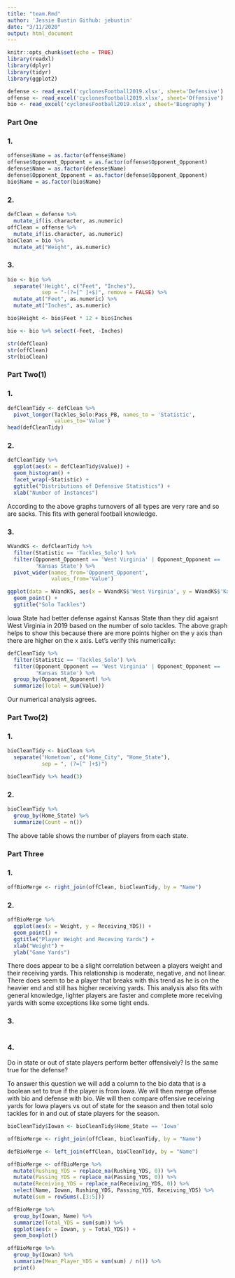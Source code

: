 ```yaml
---
title: "team.Rmd"
author: 'Jessie Bustin Github: jebustin'
date: "3/11/2020"
output: html_document
---
```


```r
knitr::opts_chunk$set(echo = TRUE)
library(readxl)
library(dplyr)
library(tidyr)
library(ggplot2)
```

```r
defense <- read_excel('cyclonesFootball2019.xlsx', sheet='Defensive')
offense <- read_excel('cyclonesFootball2019.xlsx', sheet='Offensive')
bio <- read_excel('cyclonesFootball2019.xlsx', sheet='Biography')
```

### Part One
### 1.
```r
offense$Name = as.factor(offense$Name)
offense$Opponent_Opponent = as.factor(offense$Opponent_Opponent)
defense$Name = as.factor(defense$Name)
defense$Opponent_Opponent = as.factor(defense$Opponent_Opponent)
bio$Name = as.factor(bio$Name)
```

### 2.
```r
defClean = defense %>%
  mutate_if(is.character, as.numeric)
offClean = offense %>%
  mutate_if(is.character, as.numeric)
bioClean = bio %>%
  mutate_at("Weight", as.numeric)
```

### 3.
```r
bio <- bio %>%
  separate('Height', c("Feet", "Inches"), 
           sep = "-(?=[^ ]+$)", remove = FALSE) %>%
  mutate_at("Feet", as.numeric) %>%
  mutate_at("Inches", as.numeric)

bio$Height <- bio$Feet * 12 + bio$Inches

bio <- bio %>% select(-Feet, -Inches)
```

```r
str(defClean)
str(offClean)
str(bioClean)
```

### Part Two(1)
### 1.
```r
defCleanTidy <- defClean %>% 
  pivot_longer(Tackles_Solo:Pass_PB, names_to = 'Statistic',
               values_to='Value')
head(defCleanTidy)
```

### 2.
```r
defCleanTidy %>% 
  ggplot(aes(x = defCleanTidy$Value)) +
  geom_histogram() + 
  facet_wrap(~Statistic) + 
  ggtitle("Distributions of Defensive Statistics") +
  xlab("Number of Instances")
```

According to the above graphs turnovers of all types are very rare and so are sacks.  This fits with general football knowledge.

### 3.
```r
WVandKS <- defCleanTidy %>% 
  filter(Statistic == 'Tackles_Solo') %>% 
  filter(Opponent_Opponent == 'West Virginia' | Opponent_Opponent ==
         'Kansas State') %>%
  pivot_wider(names_from='Opponent_Opponent', 
              values_from='Value')

ggplot(data = WVandKS, aes(x = WVandKS$'West Virginia', y = WVandKS$'Kansas State')) +
  geom_point() +
  ggtitle("Solo Tackles")
```

Iowa State had better defense against Kansas State than they did agaisnt West Virginia in 2019 based on the number of solo tackles.  The above graph helps to show this because there are more points higher on the y axis than there are higher on the x axis.  Let's verify this numerically:

```r
defCleanTidy %>% 
  filter(Statistic == 'Tackles_Solo') %>% 
  filter(Opponent_Opponent == 'West Virginia' | Opponent_Opponent ==
         'Kansas State') %>%
  group_by(Opponent_Opponent) %>%
  summarize(Total = sum(Value))
```

Our numerical analysis agrees.


### Part Two(2)
### 1.
```r
bioCleanTidy <- bioClean %>%
  separate('Hometown', c("Home_City", "Home_State"), 
           sep = ", (?=[^ ]+$)")

bioCleanTidy %>% head(3)
```

### 2.
```r
bioCleanTidy %>%
  group_by(Home_State) %>%
  summarize(Count = n())
```

The above table shows the number of players from each state.

### Part Three
### 1.
```r
offBioMerge <- right_join(offClean, bioCleanTidy, by = "Name")
```

### 2.
```r
offBioMerge %>% 
  ggplot(aes(x = Weight, y = Receiving_YDS)) +
  geom_point() +
  ggtitle("Player Weight and Receving Yards") +
  xlab("Weight") +
  ylab("Game Yards")
```

There does appear to be a slight correlation between a players weight and their receiving yards.  This relationship is moderate, negative, and not linear.  There does seem to be a player that breaks with this trend as he is on the heavier end and still has higher receiving yards.  This analysis also fits with general knowledge, lighter players are faster and complete more receiving yards with some exceptions like some tight ends.

### 3.
```r

```

### 4.
Do in state or out of state players perform better offensively?  Is the same true for the defense?

To answer this question we will add a column to the bio data that is a boolean set to true if the player is from Iowa.  We will then merge offense with bio and defense with bio.  We will then compare offensive receiving yards for Iowa players vs out of state for the season and then total solo tackles for in and out of state players for the season.
```r
bioCleanTidy$Iowan <- bioCleanTidy$Home_State == 'Iowa'

offBioMerge <- right_join(offClean, bioCleanTidy, by = "Name")

defBioMerge <- left_join(offClean, bioCleanTidy, by = "Name")

offBioMerge <- offBioMerge %>% 
  mutate(Rushing_YDS = replace_na(Rushing_YDS, 0)) %>%
  mutate(Passing_YDS = replace_na(Passing_YDS, 0)) %>%
  mutate(Receiving_YDS = replace_na(Receiving_YDS, 0)) %>%
  select(Name, Iowan, Rushing_YDS, Passing_YDS, Receiving_YDS) %>%
  mutate(sum = rowSums(.[3:5]))

offBioMerge %>%
  group_by(Iowan, Name) %>%
  summarize(Total_YDS = sum(sum)) %>%
  ggplot(aes(x = Iowan, y = Total_YDS)) +
  geom_boxplot()

offBioMerge %>%
  group_by(Iowan) %>%
  summarize(Mean_Player_YDS = sum(sum) / n()) %>%
  print()

```
